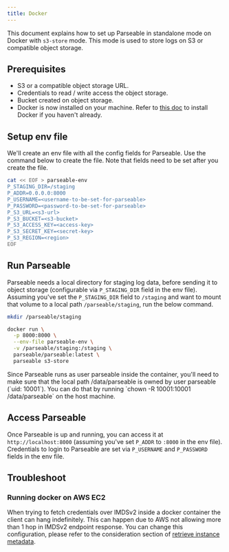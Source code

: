 ```yaml
---
title: Docker
---
```


This document explains how to set up Parseable in standalone mode on Docker with `s3-store` mode. This mode is used to store logs on S3 or compatible object storage.

## Prerequisites
- S3 or a compatible object storage URL.
- Credentials to read / write access the object storage.
- Bucket created on object storage.
- Docker is now installed on your machine. Refer to [this doc](https://www.docker.com/products/docker-desktop/) to install Docker if you haven't already.

## Setup env file
We'll create an env file with all the config fields for Parseable. Use the command below to create the file. Note that fields need to be set after you create the file.

```bash
cat << EOF > parseable-env
P_STAGING_DIR=/staging
P_ADDR=0.0.0.0:8000
P_USERNAME=<username-to-be-set-for-parseable>
P_PASSWORD=<password-to-be-set-for-parseable>
P_S3_URL=<s3-url>
P_S3_BUCKET=<s3-bucket>
P_S3_ACCESS_KEY=<access-key>
P_S3_SECRET_KEY=<secret-key>
P_S3_REGION=<region>
EOF
```

## Run Parseable

Parseable needs a local directory for staging log data, before sending it to object storage (configurable via `P_STAGING_DIR` field in the env file). Assuming you've set the `P_STAGING_DIR` field to `/staging` and want to mount that volume to a local path `/parseable/staging`, run the below command.

```bash
mkdir /parseable/staging

docker run \
  -p 8000:8000 \
  --env-file parseable-env \
  -v /parseable/staging:/staging \
  parseable/parseable:latest \
  parseable s3-store
```

<Callout type="info">
Since Parseable runs as user parseable inside the container, you'll need to make sure that the local path /data/parseable is owned by user parseable (`uid: 10001`). You can do that by running `chown -R 10001:10001 /data/parseable` on the host machine.
</Callout>

## Access Parseable
Once Parseable is up and running, you can access it at `http://localhost:8000` (assuming you've set `P_ADDR` to `:8000` in the env file). Credentials to login to Parseable are set via `P_USERNAME` and `P_PASSWORD` fields in the env file.

## Troubleshoot
### Running docker on AWS EC2
When trying to fetch credentials over IMDSv2 inside a docker container the client can hang indefinitely. This can happen due to AWS not allowing more than 1 hop in IMDSv2 endpoint response. You can change this configuration, please refer to the consideration section of [retrieve instance metadata](https://docs.aws.amazon.com/AWSEC2/latest/UserGuide/instancedata-data-retrieval.html#imds-considerations).

